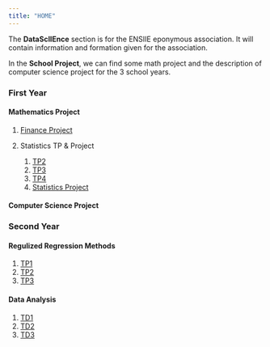 ```yaml
---
title: "HOME"
---
```






The __DataScIIEnce__ section is for the ENSIIE eponymous association. It will contain information and formation given for the association.


In the __School Project__, we can find some math project and the description of computer science project for the $3$ school years.

### First Year

#### Mathematics Project

1. [Finance Project](https://nicolasmakaroff.github.io/financeproject.html)
2. Statistics TP & Project

    1. [TP2](https://nicolasmakaroff.github.io/tp2.html)
    2. [TP3](https://nicolasmakaroff.github.io/tp3.html)
    3. [TP4](https://nicolasmakaroff.github.io/tp4.html)
    4. [Statistics Project](https://nicolasmakaroff.github.io/projectstat.html)

#### Computer Science Project

### Second Year

#### Regulized Regression Methods

1. [TP1]()
2. [TP2]()
3. [TP3]()

#### Data Analysis

1. [TD1]()
2. [TD2]()
3. [TD3]()

